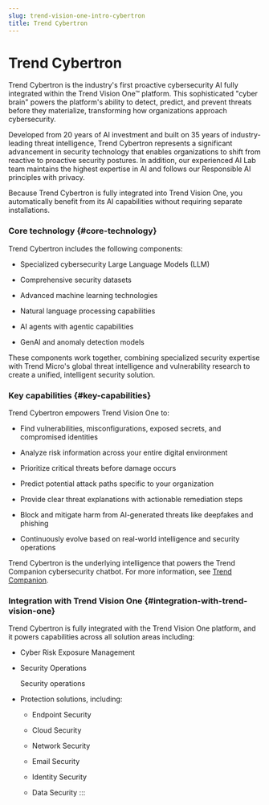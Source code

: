 ```yaml
---
slug: trend-vision-one-intro-cybertron
title: Trend Cybertron
---
```

# Trend Cybertron

Trend Cybertron is the industry's first proactive cybersecurity AI fully integrated within the Trend Vision One™ platform. This sophisticated "cyber brain" powers the platform's ability to detect, predict, and prevent threats before they materialize, transforming how organizations approach cybersecurity.

Developed from 20 years of AI investment and built on 35 years of industry-leading threat intelligence, Trend Cybertron represents a significant advancement in security technology that enables organizations to shift from reactive to proactive security postures. In addition, our experienced AI Lab team maintains the highest expertise in AI and follows our Responsible AI principles with privacy.

Because <span class="keyword">Trend Cybertron</span> is fully integrated into <span class="keyword">Trend Vision One</span>, you automatically benefit from its AI capabilities without requiring separate installations.

### Core technology {#core-technology}

Trend Cybertron includes the following components:

- Specialized cybersecurity Large Language Models (LLM)

- Comprehensive security datasets

- Advanced machine learning technologies

- Natural language processing capabilities

- AI agents with agentic capabilities

- GenAI and anomaly detection models

These components work together, combining specialized security expertise with Trend Micro's global threat intelligence and vulnerability research to create a unified, intelligent security solution.

### Key capabilities {#key-capabilities}

Trend Cybertron empowers Trend Vision One to:

- Find vulnerabilities, misconfigurations, exposed secrets, and compromised identities

- Analyze risk information across your entire digital environment

- Prioritize critical threats before damage occurs

- Predict potential attack paths specific to your organization

- Provide clear threat explanations with actionable remediation steps

- Block and mitigate harm from AI-generated threats like deepfakes and phishing

- Continuously evolve based on real-world intelligence and security operations

Trend Cybertron is the underlying intelligence that powers the Trend Companion cybersecurity chatbot. For more information, see [Trend Companion](companion.mdx).

### Integration with Trend Vision One {#integration-with-trend-vision-one}

Trend Cybertron is fully integrated with the Trend Vision One platform, and it powers capabilities across all solution areas including:

- Cyber Risk Exposure Management

- Security Operations

  Security operations

- Protection solutions, including:

  - Endpoint Security

  - Cloud Security

  - Network Security

  - Email Security

  - Identity Security

  - Data Security
:::
